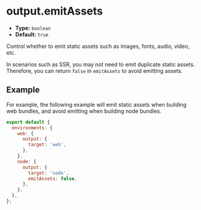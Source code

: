 # output.emitAssets

- **Type:** `boolean`
- **Default:** `true`

Control whether to emit static assets such as images, fonts, audio, video, etc.

In scenarios such as SSR, you may not need to emit duplicate static assets. Therefore, you can return `false` in `emitAssets` to avoid emitting assets.

## Example

For example, the following example will emit static assets when building web bundles, and avoid emitting when building node bundles.

```js
export default {
  environments: {
    web: {
      output: {
        target: 'web',
      },
    },
    node: {
      output: {
        target: 'node',
        emitAssets: false,
      },
    },
  },
};
```
